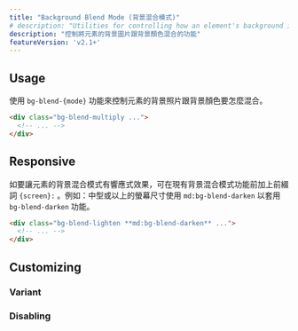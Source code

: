 ```yaml
---
title: "Background Blend Mode (背景混合模式)"
# description: "Utilities for controlling how an element's background image should blend with its background color."
description: "控制將元素的背景圖片跟背景顏色混合的功能"
featureVersion: 'v2.1+'
---
```




## Usage

<!-- Use the `bg-blend-{mode}` utilities to control how an element's background image should be blended its background color. -->
使用 `bg-blend-{mode}` 功能來控制元素的背景照片跟背景顏色要怎麼混合。

```html
<div class="bg-blend-multiply ...">
  <!-- ... -->
</div>
```

## Responsive

<!-- To control the background-blend-mode property at a specific breakpoint, add a `{screen}:` prefix to any existing background-blend-mode utility. For example, use `md:bg-blend-darken` to apply the `bg-blend-darken` utility at only medium screen sizes and above. -->
如要讓元素的背景混合模式有響應式效果，可在現有背景混合模式功能前加上前綴詞 `{screen}:` 。例如：中型或以上的螢幕尺寸使用 `md:bg-blend-darken` 以套用 `bg-blend-darken` 功能。

```html
<div class="bg-blend-lighten **md:bg-blend-darken** ...">
  <!-- ... -->
</div>
```

<Responsive />

## Customizing

### Variant

<Variants plugin="backgroundBlendMode" name="background-blend-mode" />

### Disabling

<Disabling plugin="backgroundBlendMode" name="background-blend-mode" />
